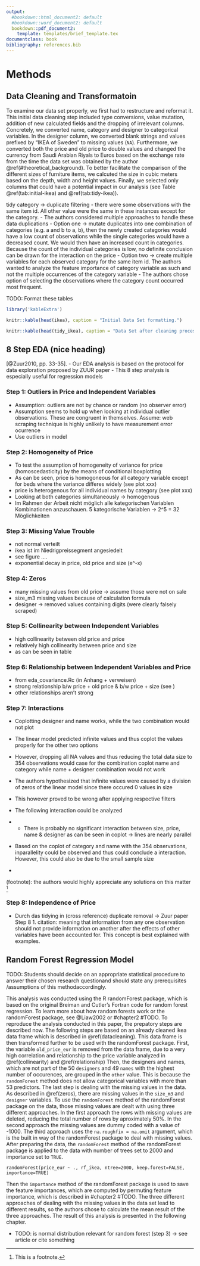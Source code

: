 ```yaml
---
output:
  #bookdown::html_document2: default
  #bookdown::word_document2: default
  bookdown::pdf_document2:
    template: templates/brief_template.tex
documentclass: book
bibliography: references.bib
---
```


# Methods {#methods}


## Data Cleaning and Transformatoin {#datacleaning}
To examine our data set properly, we first had to restructure and reformat it. This initial data cleaning step included type conversions, value mutation, addition of new calculated fields and the dropping of irrelevant columns.
Concretely, we converted name, category and designer to categorical variables. In the designer column, we converted blank strings and values prefixed by “IKEA of Sweden” to missing values (```NA```). Furthermore, we converted both the price and old price to double values and changed the currency from Saudi Arabian Riyals to Euros based on the exchange rate from the time the data set was obtained by the author \@ref(#theoretical_background). To better facilitate the comparison of the different sizes of furniture items, we calcuted the size in cubic meters based on the depth, width and height values. 
Finally, we selected only columns that could have a potential impact in our analysis (see Table \@ref(tab:initial-ikea) and \@ref(tab:tidy-ikea)).

tidy category -> duplicate filtering
- there were some observations with the same item id. All other value were the same in these instances except for the category. 
- The authors considered multiple approaches to handle these data duplications
- Option one -> mutate duplicates into one combination of categories (e.g. a and b to a, b), then the newly created categories would have a low count of observations while the single categories would have a decreased count. We would then have an increased count in categories. Because the count of the individual categories is low, no definite conclusion can be drawn for the interaction on the price
- Option two -> create multiple variables for each observed category for the same item id. The authors wanted to analyze the feature importance of category variable as such and not the multiple occurrences of the category variable
- The authors chose option of selecting the observations where the category count occurred most frequent.




TODO: Format these tables
```r
library('kableExtra')

knitr::kable(head(ikea), caption = "Initial Data Set formatting.")
```

```r
knitr::kable(head(tidy_ikea), caption = "Data Set after cleaning process.")
```



## 8 Step EDA (nice heading) {#tbd}
[@Zuur2010, pp. 33-35].
- Our EDA analysis is based on the protocol for data exploration proposed by ZUUR paper
- This 8 step analysis is especially useful for regression models


### Step 1: Outliers in Price and Independent Variables
- Assumption: outliers are not by chance or random (no observer error)
- Assumption seems to hold up when looking at individual outlier observations. These are congruent in themselves. Assume: web scraping technique is highly unlikely to have measurement error ocurrence
- Use outliers in model

### Step 2: Homogeneity of Price
- To test the assumption of  homogeneity of variance for price (homoscedasticity) by the means of conditional boxplotting
- As can be seen, price is homogoneous for all category  variable except for beds where the variance differes widely (see plot xxx)
- price is heterogenous for all individual names by category (see plot xxx)
- Looking at both categories simultaneously -> homogenous
- Im Rahmen der Arbeit nicht möglich alle kategorischen Variablen Kombinationen anzuschauen. 5 kategorische Variablen -> 2^5 = 32 Möglichkeiten


### Step 3: Missing Value Trouble 
- not normal verteilt
- ikea ist im Niedrigpreissegment angesiedelt
- see figure ....
- exponential decay in price, old price and size (e^-x)


### Step 4: Zeros {#zeros}
- many missing values from old price -> assume those were not on sale
- size_m3 missing values because of calculation formula
- designer -> removed values containing digits (were clearly falsely scraped)



### Step 5: Collinearity between Independent Variables {#collinearity}
- high collinearity between old price and price
- relatively high collinearity between price and size
- as can be seen in table


### Step 6: Relationship between Independent Variables and Price {#relationship}
- from eda_covariance.Rc (in Anhang + verweisen)
- strong relationship b/w price + old price & b/w price + size (see )
- other relationships aren't strong


### Step 7: Interactions
- Coplotting designer and name works, while the two combination would not plot
- The linear model predicted infinite values and thus coplot the values properly for the other two options
- However, dropping all NA values and thus reducing the total data size to 354 observations would case for the combination coplot name and category while name + designer combination would not work
- The authors hypothesized that infinite values were caused by a division of zeros of the linear model since there occured 0 values in size
- This however proved to be wrong after applying respective filters

- The following interaction could be analyzed
- - There is probably no significant interaction between size, price, name & designer as can be seen in coplot -> lines are nearly parallel
- Based on the coplot of category and name with the 354 observations, inparallelity could be observed and thus could conclude a interaction. However, this could also be due to the small sample size 
-  


(footnote): the authors would highly appreciate any solutions on this matter
^[This is a footnote.]



### Step 8: Independence of Price
- Durch das tidying in (cross reference) duplicate removal -> Zuur paper Step 8 1. citation: meaning that information from any one observation should not provide information on another after the effects of other variables have been accounted for. This concept is best explained with examples.


## Random Forest Regression Model {#rf}
\textcolor{gray}{by J. Pein}

TODO: Students  should decide  on  an  appropriate  statistical  procedure  to answer  their chosen research questionand should state any prerequisites /assumptions of this methodaccordingly.


This analysis was conducted using the R randomForest package, which is based on the original Breiman and Cutler's Fortran code for random forest regression. To learn more about how random forests work or the randomForest package, see @Liaw2002 or #chapter2 #TODO. To reproduce the analysis conducted in this paper, the prepatory steps are described now. The following steps are based on an already cleaned ikea data frame which is described in \@ref(datacleaning). This data frame is then transformed further to be used with the randomForest package.
First, the variable `old_price_eur` is removed from the data frame, due to a very high correlation and relationship to the price variable analyzed in \@ref(collinearity) and \@ref(relationship) Then, the designers and names, which are not part of the 50 `designers` and 49 `names` with the highest number of occurences, are grouped in the `other` value. This is because the `randomForest` method does not allow categorical variables with more than 53 predictors. The last step is dealing with the missing values in the data. As described in \@ref(zeros), there are missing values in the `size_m3` and `designer` variables. To use the `randomForest` method of the randomForest package on the data, those missing values are dealt with using three different approaches. In the first approach the rows with missing values are deleted, reducing the total number of rows by aproximately 50%. In the second approach the missing values are dummy coded with a value of -1000. The third approach uses the `na.roughfix = na.omit` argument, which is the built in way of the randomForest package to deal with missing values.
After preparing the data, the `randomForest` method of the randomForest package is applied to the data with number of trees set to 2000 and importance set to `TRUE`.

`randomForest(price_eur ~ ., rf_ikea, ntree=2000, keep.forest=FALSE, importance=TRUE)`

Then the `importance` method of the randomForest package is used to save the feature importances, which are computed by permuting feature importance, which is described in #chapter2 #TODO. The three different approaches of dealing with the missing values in the data set lead to different results, so the authors chose to calculate the mean result of the three approaches. The result of this analysis is presented in the following chapter.
    

  
- TODO: is normal distribution relevant for random forest (step 3) -> see article or cite something
  

















